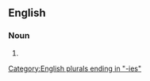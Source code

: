 ==English==

===Noun===
{{head|en|noun form}}

# {{plural of|en|whortleberry}}

[[Category:English plurals ending in "-ies"]]